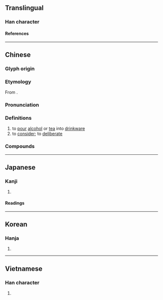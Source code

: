 {{character info/new}}
==Translingual==

===Han character===
{{Han char|rn=68|rad=斗|as=09|sn=13|four=44700|canj=TVYJ|ids=⿰甚斗}}

====References====
{{Han ref|kx=0478.190|dkj=13517|dj=0837.070|hdz=32255.020|uh=659F}}

----

==Chinese==
{{zh-forms|alt=漛:Min Nan}}

===Glyph origin===
{{Han etym}}

===Etymology===
From {{inh|zh|sit-pro|*l-(t/d)jam||to fill, flat}}.

===Pronunciation===
{{zh-pron
|m=zhēn
|c=zam1
|h=pfs=chṳ̂m
|mn=chim/thîn
|mc=y
|oc=y
|cat=v
}}

===Definitions===
{{zh-hanzi}}

# to [[pour]] [[alcohol]] or [[tea]] into [[drinkware]]
# to [[consider]]; to [[deliberate]]

===Compounds===
{{zh-der|字斟句酌|斟愖|斟酌|斟酌損益|斟酒|斟量|淺斟低唱|淺斟低謳|淺斟低酌|滿斟|自斟自飲}}

----

==Japanese==

===Kanji===
{{ja-kanji|grade=|rs=斗09}}

# {{rfdef|ja|sort=斗09}}

====Readings====
{{ja-readings
|on=しん
|kun=くむ, くみかわす
}}

----

==Korean==

===Hanja===
{{ko-hanja|짐}}

# {{rfdef|ko|sort=斗09}}

----

==Vietnamese==

===Han character===
{{vi-readings|rs=斗09|reading=châm}}

# {{rfdef|vi|sort=斗09}}